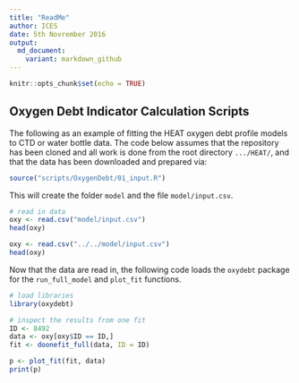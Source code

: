 ```yaml
---
title: "ReadMe"
author: ICES
date: 5th Novrember 2016
output:
  md_document:
    variant: markdown_github
---
```


```r
knitr::opts_chunk$set(echo = TRUE)
```

## Oxygen Debt Indicator Calculation Scripts

The following as an example of fitting the HEAT oxygen debt profile models to CTD or water bottle data.  The code below assumes that the repository has been cloned and all work is done from the root directory `.../HEAT/`, and that the data has been downloaded and prepared via:

```r
source("scripts/OxygenDebt/01_input.R")
```

This will create the folder `model` and the file `model/input.csv`.  

```r
# read in data
oxy <- read.csv("model/input.csv")
head(oxy)
```

```r
oxy <- read.csv("../../model/input.csv")
head(oxy)
```


Now that the data are read in, the following code loads the `oxydebt` package for the `run_full_model` and `plot_fit` functions.  


```r
# load libraries
library(oxydebt)

# inspect the results from one fit
ID <- 8492
data <- oxy[oxy$ID == ID,]
fit <- doonefit_full(data, ID = ID)

p <- plot_fit(fit, data)
print(p)
```

